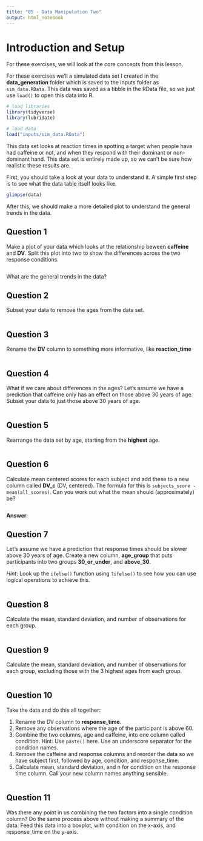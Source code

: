 ```yaml
---
title: "05 - Data Manipulation Two"
output: html_notebook
---
```


# Introduction and Setup

For these exercises, we will look at the core concepts from this lesson.

For these exercises we'll a simulated data set I created in the **data_generation** folder which is saved to the inputs folder as `sim_data.RData`. This data was saved as a tibble in the RData file, so we just use `load()` to open this data into R.

```r
# load libraries
library(tidyverse)
library(lubridate)

# load data
load("inputs/sim_data.RData")
```

This data set looks at reaction times in spotting a target when people have had caffeine or not, and when they respond with their dominant or non-dominant hand. This data set is entirely made up, so we can't be sure how realistic these results are.

First, you should take a look at your data to understand it. A simple first step is to see what the data table itself looks like.

```r
glimpse(data)
```

After this, we should make a more detailed plot to understand the general trends in the data.

## Question 1

Make a plot of your data which looks at the relationship beween **caffeine** and **DV**. Split this plot into two to show the differences across the two response conditions.

```r

```
What are the general trends in the data?

## Question 2

Subset your data to remove the ages from the data set.

```r

```

## Question 3

Rename the **DV** column to something more informative, like **reaction_time**

```r

```

## Question 4

What if we care about differences in the ages? Let's assume we have a prediction that caffeine only has an effect on those above 30 years of age. Subset your data to just those above 30 years of age.

```r

```

## Question 5

Rearrange the data set by age, starting from the **highest** age.

```r

```

## Question 6

Calculate mean centered scores for each subject and add these to a new column called **DV_c** (DV, centered). The formula for this is `subjects_score - mean(all_scores)`. Can you work out what the mean should (approximately) be?

```r

```
**Answer**:

## Question 7

Let's assume we have a prediction that response times should be slower above 30 years of age. Create a new column, **age_group** that puts participants into two groups **30_or_under**, and **above_30**.

*Hint*: Look up the `ifelse()` function using `?ifelse()` to see how you can use logical operations to achieve this.

```r

```

## Question 8

Calculate the mean, standard deviation, and number of observations for each group.

```r

```

## Question 9

Calculate the mean, standard deviation, and number of observations for each group, excluding those with the 3 highest ages from each group.

```r

```

## Question 10 

Take the data and do this all together:

1. Rename the DV column to **response_time**.
2. Remove any observations where the age of the participant is above 60.
3. Combine the two columns, age and caffeine, into one column called condition. Hint: Use `paste()` here. Use an underscore separator for the condition names.
4. Remove the caffeine and response columns and reorder the data so we have subject first, followed by age, condition, and response_time.
5. Calculate mean, standard deviation, and n for condition on the response time column. Call your new column names anything sensible.

```r

```

## Question 11

Was there any point in us combining the two factors into a single condition column? Do the same process above without making a summary of the data. Feed this data into a boxplot, with condition on the x-axis, and response_time on the y-axis.

```r

```

